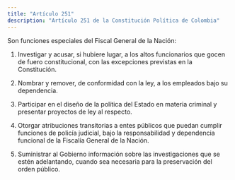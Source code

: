 ```yaml
---
title: "Artículo 251"
description: "Artículo 251 de la Constitución Política de Colombia"
---
```


Son funciones especiales del Fiscal General de la Nación:

1. Investigar y acusar, si hubiere lugar, a los altos funcionarios que gocen de fuero constitucional, con las excepciones previstas en la Constitución.

2. Nombrar y remover, de conformidad con la ley, a los empleados bajo su dependencia.

3. Participar en el diseño de la política del Estado en materia criminal y presentar proyectos de ley al respecto.

4. Otorgar atribuciones transitorias a entes públicos que puedan cumplir funciones de policía judicial, bajo la responsabilidad y dependencia funcional de la Fiscalía General de la Nación.

5. Suministrar al Gobierno información sobre las investigaciones que se estén adelantando, cuando sea necesaria para la preservación del orden público.
